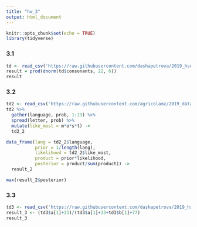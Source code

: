 ---
title: "hw_3"
output: html_document
---

```{r setup, include=FALSE}
knitr::opts_chunk$set(echo = TRUE)
library(tidyverse)
```

### 3.1
```{r}
td <- read_csv('https://raw.githubusercontent.com/dashapetrova/2019_hse_data_analysis/master/hw3_Bayesian_inference/hw3_phoible.csv')
result = prod(dnorm(td$consonants, 22, 6))
result
```

### 3.2
```{r}
td2 <- read_csv('https://raw.githubusercontent.com/agricolamz/2019_data_analysis_for_linguists/master/data/letter_frequency.csv')
td2 %>% 
  gather(language, prob, 1:13) %>% 
  spread(letter, prob) %>% 
  mutate(like_most = m*o*s*t) ->
  td2_2

data_frame(lang = td2_2$language,
           prior = 1/length(lang),
           likelihood = td2_2$like_most,
           product = prior*likelihood,
           posterior = product/sum(product)) ->
  result_2

max(result_2$posterior)
```

### 3.3
```{r}
td3 <- read_csv('https://raw.githubusercontent.com/dashapetrova/2019_hse_data_analysis/master/hw3_Bayesian_inference/hw3_task_3.csv')
result_3 <- (td3$a[1]+33)/(td3$a[1]+33+td3$b[1]+77)
result_3 
```
